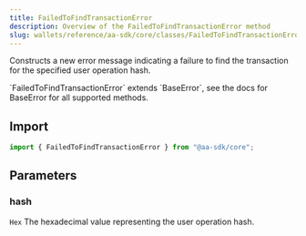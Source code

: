 ```yaml
---
title: FailedToFindTransactionError
description: Overview of the FailedToFindTransactionError method
slug: wallets/reference/aa-sdk/core/classes/FailedToFindTransactionError/constructor
---
```


Constructs a new error message indicating a failure to find the transaction for the specified user operation hash.

<Note>
  `FailedToFindTransactionError` extends `BaseError`, see the docs for BaseError
  for all supported methods.
</Note>

## Import

```ts
import { FailedToFindTransactionError } from "@aa-sdk/core";
```

## Parameters

### hash

`Hex`
The hexadecimal value representing the user operation hash.
